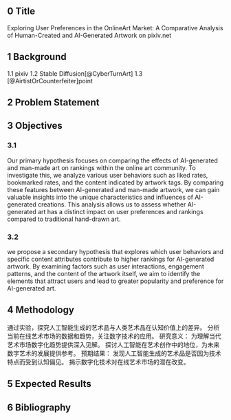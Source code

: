 ## 0 Title
Exploring User Preferences in the OnlineArt Market: A Comparative Analysis of Human-Created and AI-Generated Artwork on pixiv.net

## 1 Background
1.1 pixiv
1.2 Stable Diffusion[@CyberTurnArt]
1.3 [@AirtistOrCounterfeiter]point

## 2 Problem Statement

## 3 Objectives
### 3.1
Our primary hypothesis focuses on comparing the effects of AI-generated and man-made art on rankings within the online art community. To investigate this, we analyze various user behaviors such as liked rates, bookmarked rates, and the content indicated by artwork tags. By comparing these features between AI-generated and man-made artwork, we can gain valuable insights into the unique characteristics and influences of AI-generated creations. This analysis allows us to assess whether AI-generated art has a distinct impact on user preferences and rankings compared to traditional hand-drawn art.

### 3.2
we propose a secondary hypothesis that explores which user behaviors and specific content attributes contribute to higher rankings for AI-generated artwork. By examining factors such as user interactions, engagement patterns, and the content of the artwork itself, we aim to identify the elements that attract users and lead to greater popularity and preference for AI-generated art.

## 4 Methodology
通过实验，探究人工智能生成的艺术品与人类艺术品在认知价值上的差异。
分析当前在线艺术市场的数据和趋势，关注数字技术的应用。
研究意义：
为理解当代艺术市场数字化趋势提供深入见解。
探讨人工智能在艺术创作中的地位，为未来数字艺术的发展提供参考。
预期结果：
发现人工智能生成的艺术品是否因为技术特点而受到认知偏见。
揭示数字化技术对在线艺术市场的潜在改变。

## 5 Expected Results

## 6 Bibliography
::: {#refs}
:::
